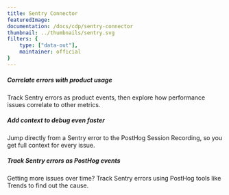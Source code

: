 ```yaml
---
title: Sentry Connector
featuredImage: 
documentation: /docs/cdp/sentry-connector
thumbnail: ../thumbnails/sentry.svg
filters: {
    type: ["data-out"],
    maintainer: official
}
---
```


<Section
    divider={false}
    title="Track errors and performance issues as PostHog events with this two-way Sentry connection."
    size="full"
    cols={3}
>
    <div>
        <h5>Correlate errors with product usage</h5>
        <p>Track Sentry errors as product events, then explore how performance issues correlate to other metrics.</p>
    </div>
    <div>
        <h5>Add context to debug even faster</h5>
        <p>Jump directly from a Sentry error to the PostHog Session Recording, so you get full context for every issue.</p>
    </div>
    <div>
        <h5>Track Sentry errors as PostHog events</h5>
        <p>Getting more issues over time? Track Sentry errors using PostHog tools like Trends to find out the cause.</p>
    </div>
</Section>

<TutorialsSlider topic="sentry" />

<Documentation />